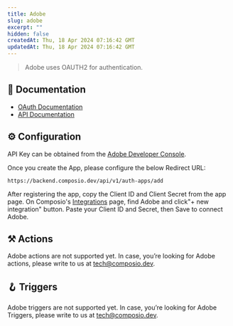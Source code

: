 ```yaml
---
title: Adobe
slug: adobe
excerpt: ""
hidden: false
createdAt: Thu, 18 Apr 2024 07:16:42 GMT
updatedAt: Thu, 18 Apr 2024 07:16:42 GMT
--- 
```

> Adobe uses OAUTH2 for authentication.
## 📔 Documentation

- [OAuth Documentation](https://developer.adobe.com/developer-console/docs/guides/authentication/UserAuthentication/)
- [API Documentation](https://developer.adobe.com/photoshop/photoshop-api-docs/)

## ⚙️ Configuration

<Tip>API Key can be obtained from the [Adobe Developer Console](https://developer.adobe.com/console).</Tip>

Once you create the App, please configure the below Redirect URL:


```
https://backend.composio.dev/api/v1/auth-apps/add
```

After registering the app, copy the Client ID and Client Secret from the app page. On Composio's [Integrations](https://app.composio.dev/apps) page, find Adobe and click"+ new integration" button. Paste your Client ID and Secret, then Save to connect Adobe.


## ⚒️ Actions

Adobe actions are not supported yet. In case, you’re looking for Adobe actions, please write to us at tech@composio.dev.

## 🪝 Triggers

Adobe triggers are not supported yet. In case, you’re looking for Adobe Triggers, please write to us at tech@composio.dev.
